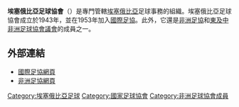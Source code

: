 {{unreferenced|time=2019-05-19T14:51:00+00:00}}
{{國家足協
|Name               = 埃塞俄比亞足球協會
|Logo               = <!-- 檔案不存在 Ethiopia FA.png ，可從英文維基百科取得 -->
|Founded            = 1943年
|FIFA affiliation   = 1953年
|Region             = [[非洲足協|非洲足協]]
|Region affiliation = 1957年
|Subregion             = [[東及中非洲足球協會議會|東及中非洲足球協會議會]]
|Subregion affiliation = 1983年
|President          = Sahlu Gebrewold Gebremariam
}}

'''埃塞俄比亞足球協會'''（{{lang-am|የኢትዮጵያ እግር ኳስ ፌዴሬሽን}}）是專門管轄[[埃塞俄比亞|埃塞俄比亞]]足球事務的組織。埃塞俄比亞足球協會成立於1943年，並在1953年加入[[國際足協|國際足協]]。此外，它還是[[非洲足協|非洲足協]]和[[東及中非洲足球協會議會|東及中非洲足球協會議會]]的成員之一。

==外部連結==
* [http://www.fifa.com/associations/association=eth/index.html 國際足協網頁] {{Wayback|url=http://www.fifa.com/associations/association=eth/index.html |date=20181119091955 }}
* [http://www.cafonline.com/association/ethiopia 非洲足協網頁] {{Wayback|url=http://www.cafonline.com/association/ethiopia |date=20180210154228 }}

{{非洲足球協會成員}}

[[Category:埃塞俄比亞足球|Category:埃塞俄比亞足球]]
[[Category:國家足球協會|Category:國家足球協會]]
[[Category:非洲足球協會成員|Category:非洲足球協會成員]]